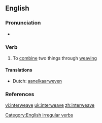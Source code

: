 ==English==

===Pronunciation===
*{{IPA|/'ɪntərwiːv/}}

===Verb===
{{en-verb|interweaves|interweaving|interwove|interwoven}}

# To [[combine]] two things through [[weaving]]

====Translations====
{{top}}
*Dutch: [[aanelkaarweven]]
{{mid}}
{{bottom}}

===References===
{{R:Century 1911}}
{{R:Webster 1913}}

[[Category:English irregular verbs]]

[[vi:interweave]]
[[uk:interweave]]
[[zh:interweave]]